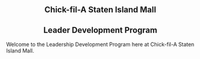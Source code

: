 <div style="text-align: center;">
# Chick-fil-A Staten Island Mall 
</div>
<div style="text-align: center;">
## Leader Development Program
</div>

Welcome to the Leadership Development Program here at Chick-fil-A Staten Island Mall. 
